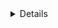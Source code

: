 <Details title="Alternative methods">

For users with a lot of infrastructure in AWS, or who might create or recreate
many instances, consider alternative methods for joining new EC2 instances running
Teleport:

- [Configure Teleport to Automatically Enroll EC2 instances](../../server-access/guides/ec2-discovery.mdx)
- [Joining Teleport Services via AWS IAM
  Role](../../agents/join-services-to-your-cluster/aws-iam.mdx)
- [Joining Teleport Services via AWS EC2 Identity Document](../../agents/join-services-to-your-cluster/aws-ec2.mdx)

</Details>

